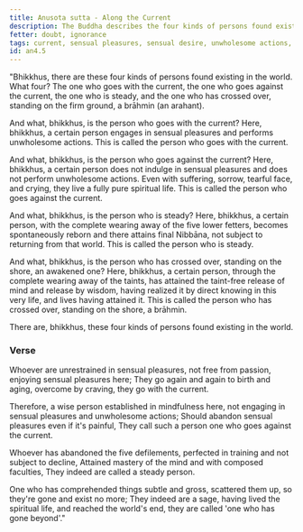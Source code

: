 ```yaml
---
title: Anusota sutta - Along the Current
description: The Buddha describes the four kinds of persons found existing in the world - those who go with the current, those who go against the current, those who are steady, and those who have crossed over, standing on the firm ground, arahants.
fetter: doubt, ignorance
tags: current, sensual pleasures, sensual desire, unwholesome actions, arahant, an, an4
id: an4.5
---
```


"Bhikkhus, there are these four kinds of persons found existing in the world. What four? The one who goes with the current, the one who goes against the current, the one who is steady, and the one who has crossed over, standing on the firm ground, a brāhmin (an arahant).

And what, bhikkhus, is the person who goes with the current? Here, bhikkhus, a certain person engages in sensual pleasures and performs unwholesome actions. This is called the person who goes with the current.

And what, bhikkhus, is the person who goes against the current? Here, bhikkhus, a certain person does not indulge in sensual pleasures and does not perform unwholesome actions. Even with suffering, sorrow, tearful face, and crying, they live a fully pure spiritual life. This is called the person who goes against the current.

And what, bhikkhus, is the person who is steady? Here, bhikkhus, a certain person, with the complete wearing away of the five lower fetters, becomes spontaneously reborn and there attains final Nibbāna, not subject to returning from that world. This is called the person who is steady.

And what, bhikkhus, is the person who has crossed over, standing on the shore, an awakened one? Here, bhikkhus, a certain person, through the complete wearing away of the taints, has attained the taint-free release of mind and release by wisdom, having realized it by direct knowing in this very life, and lives having attained it. This is called the person who has crossed over, standing on the shore, a brāhmin.

There are, bhikkhus, these four kinds of persons found existing in the world.

### Verse

Whoever are unrestrained in sensual pleasures,
not free from passion, enjoying sensual pleasures here;
They go again and again to birth and aging,
overcome by craving, they go with the current.

Therefore, a wise person established in mindfulness here,
not engaging in sensual pleasures and unwholesome actions;
Should abandon sensual pleasures even if it's painful,
They call such a person one who goes against the current.

Whoever has abandoned the five defilements,
perfected in training and not subject to decline,
Attained mastery of the mind and with composed faculties,
They indeed are called a steady person.

One who has comprehended things subtle and gross,
scattered them up, so they're gone and exist no more;
They indeed are a sage, having lived the spiritual life,
and reached the world's end, they are called 'one who has gone beyond'."